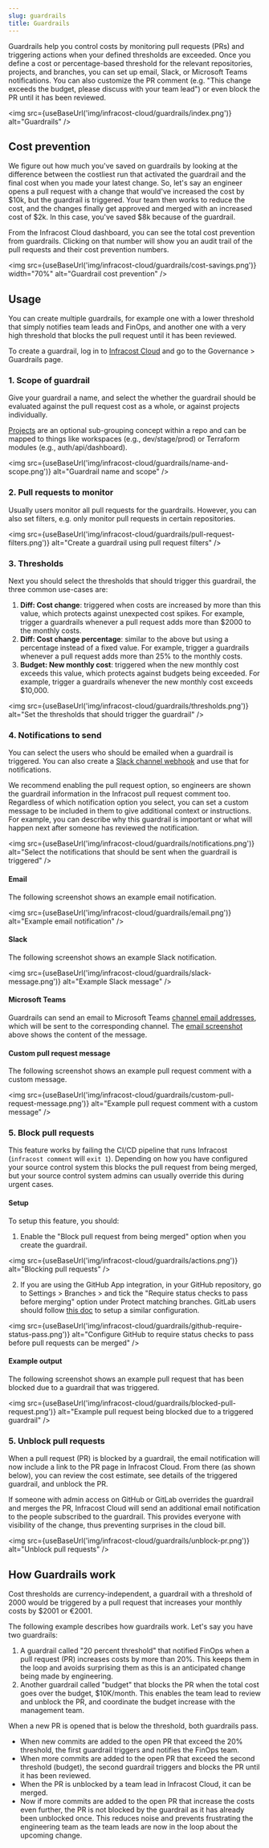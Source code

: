 ```yaml
---
slug: guardrails
title: Guardrails
---
```



Guardrails help you control costs by monitoring pull requests (PRs) and triggering actions when your defined thresholds are exceeded. Once you define a cost or percentage-based threshold for the relevant repositories, projects, and branches, you can set up email, Slack, or Microsoft Teams notifications. You can also customize the PR comment (e.g. "This change exceeds the budget, please discuss with your team lead") or even block the PR until it has been reviewed.

<img src={useBaseUrl('img/infracost-cloud/guardrails/index.png')} alt="Guardrails" />

## Cost prevention

We figure out how much you've saved on guardrails by looking at the difference between the costliest run that activated the guardrail and the final cost when you made your latest change. So, let's say an engineer opens a pull request with a change that would've increased the cost by $10k, but the guardrail is triggered. Your team then works to reduce the cost, and the changes finally get approved and merged with an increased cost of $2k. In this case, you've saved $8k because of the guardrail.

From the Infracost Cloud dashboard, you can see the total cost prevention from guardrails. Clicking on that number will show you an audit trail of the pull requests and their cost prevention numbers.

<img
  src={useBaseUrl('img/infracost-cloud/guardrails/cost-savings.png')}
  width="70%"
  alt="Guardrail cost prevention"
/>

## Usage

You can create multiple guardrails, for example one with a lower threshold that simply notifies team leads and FinOps, and another one with a very high threshold that blocks the pull request until it has been reviewed.

To create a guardrail, log in to [Infracost Cloud](https://dashboard.infracost.io) and go to the Governance > Guardrails page.

### 1. Scope of guardrail

Give your guardrail a name, and select the whether the guardrail should be evaluated against the pull request cost as a whole, or against projects individually.

[Projects](/docs/infracost_cloud/key_concepts/#projects) are an optional sub-grouping concept within a repo and can be mapped to things like workspaces (e.g., dev/stage/prod) or Terraform modules (e.g., auth/api/dashboard).

<img
  src={useBaseUrl('img/infracost-cloud/guardrails/name-and-scope.png')}
  alt="Guardrail name and scope"
/>

### 2. Pull requests to monitor

Usually users monitor all pull requests for the guardrails. However, you can also set filters, e.g. only monitor pull requests in certain repositories.

<img
  src={useBaseUrl('img/infracost-cloud/guardrails/pull-request-filters.png')}
  alt="Create a guardrail using pull request filters"
/>

### 3. Thresholds

Next you should select the thresholds that should trigger this guardrail, the three common use-cases are:

1. **Diff: Cost change**: triggered when costs are increased by more than this value, which protects against unexpected cost spikes. For example, trigger a guardrails whenever a pull request adds more than $2000 to the monthly costs.
2. **Diff: Cost change percentage**: similar to the above but using a percentage instead of a fixed value. For example, trigger a guardrails whenever a pull request adds more than 25% to the monthly costs.
3. **Budget: New monthly cost**: triggered when the new monthly cost exceeds this value, which protects against budgets being exceeded. For example, trigger a guardrails whenever the new monthly cost exceeds $10,000.

<img
  src={useBaseUrl('img/infracost-cloud/guardrails/thresholds.png')}
  alt="Set the thresholds that should trigger the guardrail"
/>

### 4. Notifications to send

You can select the users who should be emailed when a guardrail is triggered. You can also create a [Slack channel webhook](https://slack.com/intl/en-tr/help/articles/115005265063-Incoming-webhooks-for-Slack) and use that for notifications.

We recommend enabling the pull request option, so engineers are shown the guardrail information in the Infracost pull request comment too. Regardless of which notification option you select, you can set a custom message to be included in them to give additional context or instructions. For example, you can describe why this guardrail is important or what will happen next after someone has reviewed the notification.

<img
  src={useBaseUrl('img/infracost-cloud/guardrails/notifications.png')}
  alt="Select the notifications that should be sent when the guardrail is triggered"
/>

#### Email

The following screenshot shows an example email notification.

<img
  src={useBaseUrl('img/infracost-cloud/guardrails/email.png')}
  alt="Example email notification"
/>

#### Slack

The following screenshot shows an example Slack notification.

<img
  src={useBaseUrl('img/infracost-cloud/guardrails/slack-message.png')}
  alt="Example Slack message"
/>

#### Microsoft Teams

Guardrails can send an email to Microsoft Teams [channel email addresses](https://support.microsoft.com/en-us/office/tip-send-email-to-a-channel-2c17dbae-acdf-4209-a761-b463bdaaa4ca), which will be sent to the corresponding channel. The [email screenshot](#email) above shows the content of the message.

#### Custom pull request message

The following screenshot shows an example pull request comment with a custom message.

<img
  src={useBaseUrl('img/infracost-cloud/guardrails/custom-pull-request-message.png')}
  alt="Example pull request comment with a custom message"
/>

### 5. Block pull requests

This feature works by failing the CI/CD pipeline that runs Infracost (`infracost comment` will `exit 1`). Depending on how you have configured your source control system this blocks the pull request from being merged, but your source control system admins can usually override this during urgent cases.

#### Setup

To setup this feature, you should:

1. Enable the "Block pull request from being merged" option when you create the guardrail.

<img src={useBaseUrl('img/infracost-cloud/guardrails/actions.png')} alt="Blocking pull requests" />

2. If you are using the GitHub App integration, in your GitHub repository, go to Settings > Branches > and tick the "Require status checks to pass before merging" option under Protect matching branches. GitLab users should follow [this doc](https://docs.gitlab.com/ee/user/project/merge_requests/status_checks.html#block-merges-of-merge-requests-unless-all-status-checks-have-passed) to setup a similar configuration.

<img
  src={useBaseUrl('img/infracost-cloud/guardrails/github-require-status-pass.png')}
  alt="Configure GitHub to require status checks to pass before pull requests can be merged"
/>

#### Example output

The following screenshot shows an example pull request that has been blocked due to a guardrail that was triggered.

<img
  src={useBaseUrl('img/infracost-cloud/guardrails/blocked-pull-request.png')}
  alt="Example pull request being blocked due to a triggered guardrail"
/>

### 5. Unblock pull requests

When a pull request (PR) is blocked by a guardrail, the email notification will now include a link to the PR page in Infracost Cloud. From there (as shown below), you can review the cost estimate, see details of the triggered guardrail, and unblock the PR.

If someone with admin access on GitHub or GitLab overrides the guardrail and merges the PR, Infracost Cloud will send an additional email notification to the people subscribed to the guardrail. This provides everyone with visibility of the change, thus preventing surprises in the cloud bill.

<img
  src={useBaseUrl('img/infracost-cloud/guardrails/unblock-pr.png')}
  alt="Unblock pull requests"
/>

## How Guardrails work

Cost thresholds are currency-independent, a guardrail with a threshold of 2000 would be triggered by a pull request that increases your monthly costs by $2001 or €2001.

The following example describes how guardrails work. Let's say you have two guardrails:

1. A guardrail called "20 percent threshold" that notified FinOps when a pull request (PR) increases costs by more than 20%. This keeps them in the loop and avoids surprising them as this is an anticipated change being made by engineering.
2. Another guardrail called "budget" that blocks the PR when the total cost goes over the budget, $10K/month. This enables the team lead to review and unblock the PR, and coordinate the budget increase with the management team.

When a new PR is opened that is below the threshold, both guardrails pass.

- When new commits are added to the open PR that exceed the 20% threshold, the first guardrail triggers and notifies the FinOps team.
- When more commits are added to the open PR that exceed the second threshold (budget), the second guardrail triggers and blocks the PR until it has been reviewed.
- When the PR is unblocked by a team lead in Infracost Cloud, it can be merged.
- Now if more commits are added to the open PR that increase the costs even further, the PR is not blocked by the guardrail as it has already been unblocked once. This reduces noise and prevents frustrating the engineering team as the team leads are now in the loop about the upcoming change.
